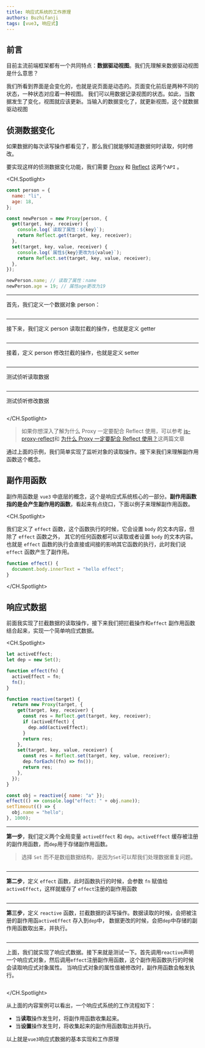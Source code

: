```yaml
---
title: 响应式系统的工作原理
authors: Buzhifanji
tags: [vue3, 响应式]
---
```


## 前言

目前主流前端框架都有一个共同特点：**数据驱动视图**。我们先理解来数据驱动视图是什么意思？

我们所看到界面是会变化的，也就是说页面是动态的。页面变化前后是两种不同的状态，一种状态对应着一种视图。
我们可以用数据记录视图的状态。如此，当数据发生了变化，视图就应该更新。当输入的数据变化了，就更新视图，这个就数据驱动视图

## 侦测数据变化

如果数据的每次读写操作都看见了，那么我们就能够知道数据何时读取，何时修改。

要实现这样的侦测数据变化功能，我们需要 [Proxy](https://developer.mozilla.org/zh-CN/docs/Web/JavaScript/Reference/Global_Objects/Proxy) 和 [Reflect](https://developer.mozilla.org/zh-CN/docs/Web/JavaScript/Reference/Global_Objects/Reflect) 这两个`API` 。

<CH.Spotlight>

```js index.js
const person = {
  name: "li",
  age: 18,
};

const newPerson = new Proxy(person, {
  get(target, key, receiver) {
    console.log(`读取了属性：${key}`);
    return Reflect.get(target, key, receiver);
  },
  set(target, key, value, receiver) {
    console.log(`属性${key}更改为${value}`);
    return Reflect.set(target, key, value, receiver);
  },
});

newPerson.name; // 读取了属性：name
newPerson.age = 19; // 属性age更改为19
```

---

首先，我们定义一个数据对象 person：

```js index.js focus=1:4

```

---

接下来，我们定义 person 读取拦截的操作，也就是定义 getter

```js index.js focus=7:10

```

---

接着，定义 person 修改拦截的操作，也就是定义 setter

```js index.js focus=11:14

```

---

测试侦听读取数据

```js index.js focus=16:17

```

---

测试侦听修改数据

```js index.js focus=18:19

```

</CH.Spotlight>

> 如果你想深入了解为什么 Proxy 一定要配合 Reflect 使用，可以参考
> [js-proxy-reflect](https://www.zhangxinxu.com/wordpress/2021/07/js-proxy-reflect/)和
> [为什么 Proxy 一定要配合 Reflect 使用？](https://juejin.cn/post/7080916820353351688)这两篇文章

通过上面的示例，我们简单实现了监听对象的读取操作。接下来我们来理解副作用函数这个概念。

## 副作用函数

副作用函数是 `vue3` 中底层的概念，这个是响应式系统核心的一部分。**副作用函数指的是会产生副作用的函数**，看起来有点绕口，下面以例子来理解副作用函数。

<CH.Spotlight>

我们定义了 `effect` 函数，这个函数执行的时候，它会设置 `body` 的文本内容，但除了 `effect` 函数之外，
其它的任何函数都可以读取或者设置 `body` 的文本内容。也就是 `effect` 函数的执行会直接或间接的影响其它函数的执行，此时我们说 `effect` 函数产生了副作用。

```js effect.js
function effect() {
  document.body.innerText = "hello effect";
}
```

</CH.Spotlight>

## 响应式数据

前面我实现了拦截数据的读取操作，接下来我们把拦截操作和`effect` 副作用函数结合起来，实现一个简单响应式数据。

<CH.Spotlight>

```js index.js
let activeEffect;
let dep = new Set();

function effect(fn) {
  activeEffect = fn;
  fn();
}

function reactive(target) {
  return new Proxy(target, {
    get(target, key, receiver) {
      const res = Reflect.get(target, key, receiver);
      if (activeEffect) {
        dep.add(activeEffect);
      }
      return res;
    },
    set(target, key, value, receiver) {
      const res = Reflect.set(target, key, value, receiver);
      dep.forEach((fn) => fn());
      return res;
    },
  });
}

const obj = reactive({ name: "a" });
effect(() => console.log("effect: " + obj.name));
setTimeout(() => {
  obj.name = "hello";
}, 1000);
```

---

**第一步**，我们定义两个全局变量 `activeEffect` 和 `dep`。`activeEffect` 缓存被注册的副作用函数，而`dep`用于存储副作用函数。

> 选择 `Set` 而不是数组数据结构，是因为`Set`可以帮我们处理数据重复问题。

```js index.js focus=1:2

```

---

**第二步**，定义 `effect` 函数，此时函数执行的时候，会参数 `fn` 赋值给 `activeEffect`，这样就缓存了 `effect`注册的副作用函数

```js index.js focus=4:8

```

---

**第三步**，定义 `reactive` 函数，拦截数据的读写操作。数据读取的时候，会把被注册的副作用函`activeEffect` 存入到`dep`中，
数据更改的时候，会把`dep`中存储的副作用函数取出来，并执行。

```js index.js focus=9:24

```

---

上面，我们就实现了响应式数据。接下来就是测试一下。首先调用`reactive`声明一个响应式对象，然后调用`effect`注册副作用函数，这个副作用函数执行的时候会读取响应式对象属性。
当响应式对象的属性值被修改时，副作用函数会触发执行。

```js index.js focus=26:30

```

</CH.Spotlight>

从上面的内容案例可以看出，一个响应式系统的工作流程如下：

- 当**读取**操作发生时，将副作用函数收集起来。
- 当**设置**操作发生时，将收集起来的副作用函数取出并执行。

以上就是`vue3`响应式数据的基本实现和工作原理
